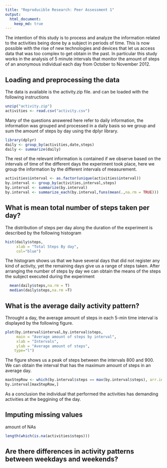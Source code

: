 ```yaml
---
title: "Reproducible Research: Peer Assessment 1"
output: 
  html_document:
    keep_md: true
---
```

The intention of this study is to process and analyze the information related to 
the activities being done by a subject in periods of time. This is now possible with the 
rise of new technologies and devices that let us access data that was too complex to get obtain in the past. In particular this study works in the analysis of 5 minute intervals that monitor the amount of steps of an anonymous individual each day from October to November 2012.

## Loading and preprocessing the data
The data is available is the activity.zip file. and can be loaded with the following instructions
```r
unzip("activity.zip")
activities <- read.csv("activity.csv")
```
Many of the questions answered here refer to daily information, the information was grouped 
and processed in a daily basis so we group and sum the amount of steps by day using the dplyr library.

```r
library(dplyr)
daily <- group_by(activities,date,steps)
daily <- summarize(daily)
```

The rest of the relevant information is contained if we observe based on the intervals of time of the different days the experiment took place, here we group the information by the different intervals of measurement.

```r
activities$interval <- as.factor(unique(activities$interval))
by.interval <- group_by(activities,interval,steps)
by.interval <- summarize(by.interval)
by.interval <- summarize_each(by.interval,funs(mean(.,na.rm = TRUE)))
```

## What is mean total number of steps taken per day?

The distribution of steps per day along the duration of the experiment is described by the following histogram

```r
hist(daily$steps,
     xlab = "Total Steps By day",
     col="blue")
```

The histogram shows us that we have several days that did not register any kind of activity, yet the remaining days give us a range of steps taken. After arranging the number of steps by day we can obtain the means of the steps the subject executed during the experiment


```r
  mean(daily$steps,na.rm = T)
  median(daily$steps,na.rm =T)
```


## What is the average daily activity pattern?

Throught a day, the average amount of steps in each 5-min time interval is displayed by the following figure.

```r
plot(by.interval$interval,by.interval$steps,
     main = "Average amount of steps by interval",
     xlab = "Intervals",
     ylab = "Average amount of steps",
    type="l")
```
The figure shows us a peak of steps between the intervals 800 and 900. We can obtain the interval that has the maximum amount of steps in an average day.

```r
maxStepRow <- which(by.interval$steps == max(by.interval$steps), arr.ind = T)
by.interval[maxStepRow,]
```

As a conclusion the individual that performed the activities has demanding activities at the beggining of the day.

## Imputing missing values

amount of NAs
```r
length(which(is.na(activities$steps)))
```


## Are there differences in activity patterns between weekdays and weekends?
